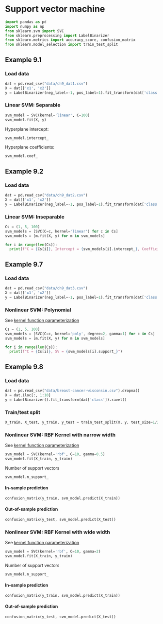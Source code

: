 # Support vector machine

```python
import pandas as pd
import numpy as np
from sklearn.svm import SVC
from sklearn.preprocessing import LabelBinarizer
from sklearn.metrics import accuracy_score, confusion_matrix
from sklearn.model_selection import train_test_split
```

## Example 9.1

### Load data

```python
dat = pd.read_csv("data/ch9_dat1.csv")
X = dat[['x1', 'x2']]
y = LabelBinarizer(neg_label=-1, pos_label=1).fit_transform(dat['class']).ravel()
```

### Linear SVM: Separable

```python
svm_model = SVC(kernel='linear', C=100)
svm_model.fit(X, y)
```

Hyperplane intercept:

```python
svm_model.intercept_
```

Hyperplane coefficients:

```python
svm_model.coef_
```


## Example 9.2

### Load data

```python
dat = pd.read_csv("data/ch9_dat2.csv")
X = dat[['x1', 'x2']]
y = LabelBinarizer(neg_label=-1, pos_label=1).fit_transform(dat['class']).ravel()
```

### Linear SVM: Inseparable

```python
Cs = (1, 5, 100)
svm_models = [SVC(C=c, kernel='linear') for c in Cs]
svm_models = [m.fit(X, y) for m in svm_models]

for i in range(len(Cs)):
  print(f"C = {Cs[i]}, Intercept = {svm_models[i].intercept_}, Coefficients = {svm_models[i].coef_}")
```


## Example 9.7

### Load data

```python
dat = pd.read_csv("data/ch9_dat3.csv")
X = dat[['x1', 'x2']]
y = LabelBinarizer(neg_label=-1, pos_label=1).fit_transform(dat['class']).ravel()
```


### Nonlinear SVM: Polynomial

See [kernel function parameterization](https://scikit-learn.org/stable/modules/svm.html#svm-kernels)

```python
Cs = (1, 5, 100)
svm_models = [SVC(C=c, kernel='poly', degree=2, gamma=1) for c in Cs]
svm_models = [m.fit(X, y) for m in svm_models]

for i in range(len(Cs)):
  print(f"C = {Cs[i]}, SV = {svm_models[i].support_}")
```


## Example 9.8

### Load data

```python
dat = pd.read_csv("data/breast-cancer-wisconsin.csv").dropna()
X = dat.iloc[:, 1:10]
y = LabelBinarizer().fit_transform(dat['class']).ravel()
```

### Train/test split

```python
X_train, X_test, y_train, y_test = train_test_split(X, y, test_size=1/3, random_state=42724)
```

### Nonlinear SVM: RBF Kernel with narrow width

See [kernel function parameterization](https://scikit-learn.org/stable/modules/svm.html#svm-kernels)

```python
svm_model = SVC(kernel='rbf', C=10, gamma=0.5)
svm_model.fit(X_train, y_train)
```

Number of support vectors

```python
svm_model.n_support_
```

#### In-sample prediction

```python
confusion_matrix(y_train, svm_model.predict(X_train))
```


#### Out-of-sample prediction

```python
confusion_matrix(y_test, svm_model.predict(X_test))
```


### Nonlinear SVM: RBF Kernel with wide width

See [kernel function parameterization](https://scikit-learn.org/stable/modules/svm.html#svm-kernels)

```python
svm_model = SVC(kernel='rbf', C=10, gamma=2)
svm_model.fit(X_train, y_train)
```

Number of support vectors

```python
svm_model.n_support_
```

#### In-sample prediction

```python
confusion_matrix(y_train, svm_model.predict(X_train))
```


#### Out-of-sample prediction

```python
confusion_matrix(y_test, svm_model.predict(X_test))
```

